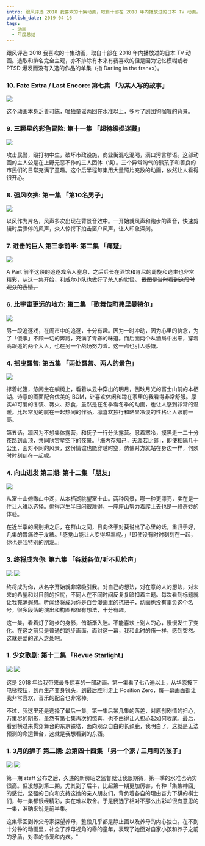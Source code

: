 ```yaml
---
intro: 跟风评选 2018 我喜欢的十集动画，取自十部在 2018 年内播放过的日本 TV 动画。选取和排名完全主观，亦不排除有本来有我喜欢的但是因为记忆模糊或者 PTSD 爆发而没有入选的作品的单集。
publish_date: 2019-04-16
tags:
  - 动画
  - 年度总结
---
```


跟风评选 2018 我喜欢的十集动画，取自十部在 2018 年内播放过的日本 TV 动画。选取和排名完全主观，亦不排除有本来有我喜欢的但是因为记忆模糊或者 PTSD 爆发而没有入选的作品的单集（指 Darling in the franxx）。

### 10. Fate Extra / Last Encore: 第七集 「为某人写的故事」

![](https://strapi.us-east-1.linodeobjects.com/FELE_EP_07_f235cd5107.png)

这个动画本身乏善可陈，唯独童谣两回在水准以上，多亏了剧团狗咖喱的背景。

### 9. 三颗星的彩色冒险: 第十一集 「超特级捉迷藏」

![](https://strapi.us-east-1.linodeobjects.com/EP_11_3bd5b2c3ac.png)

攻击民警，殴打初中生，破坏市政设施，商业街混吃混喝，满口污言秽语。这部动画的主人公是在上野无恶不作的三人团体（误）。三个异常淘气的熊孩子和善良的市民们的日常充满了童趣。这个后半程每集用大量照片充数的动画，依然让人看得很开心。

### 8. 强风吹拂: 第一集 「第10名男子」

![](https://strapi.us-east-1.linodeobjects.com/EP_1_d5bfd119d0.png)

以风作为片名，风声多次出现在背景音效中。一开始就风声和跑步的声音，快速剪辑时后骤停的风声，众人惊愕下拍击窗户风声，让人印象深刻。

### 7. 进击的巨人 第三季前半: 第二集 「痛楚」

![](https://strapi.us-east-1.linodeobjects.com/S3_EP_2_3df087d932.png)

A Part 前半这段的追逐戏令人窒息，之后兵长在酒馆和肯尼的周旋和逃生也非常精彩，从这一集开始，利威尔小队也做好了杀人的觉悟。 <del>截图是当时看到这段时观众的表情。</del>

### 6. 比宇宙更远的地方: 第二集 「歌舞伎町弗里曼特尔」

![](https://strapi.us-east-1.linodeobjects.com/EP_2_16c2302300.png)

另一段追逐戏，在闹市中的追逐，十分有趣。因为一时冲动，因为心里的执念，为了「傻事」不顾一切的奔跑，充满了青春的味道。而后面两个从酒局中出来，穿着高跟追的两个大人，也在另一个战场努力着。这一点也引人感慨。

### 4. 摇曳露营: 第五集 「两处露营、两人的景色」

![](https://strapi.us-east-1.linodeobjects.com/EP_5_5d919a5a89.png)

撑着帐篷，悠闲坐在躺椅上，看着从云中穿出的明月，倒映月光的富士山前的本栖湖。诗意的画面配合优美的 BGM，让喜欢休闲和蹲在家里的我看得非常舒服。厚实却可爱的冬装、篝火、热食，虽然是在冬季看冬季的动画，也让人感到非常的温暖。比起常见的腻在一起热闹的作品，凛喜欢独行和略显冷淡的性格让人眼前一亮。

第五话，凛因为不想集体露营，和抚子一行分头露营。忍着寒冷，摸黑走一二十分夜路到山顶，共同欣赏星空下的夜景。「海内存知己，天涯若比邻」，即使相隔几十公里，面对不同的风景，这份情谊也能穿越时空，仿佛对方就站在身边一样，何须时时刻刻在一起呢。

### 4. 向山进发 第三期: 第十二集 「朋友」

![](https://strapi.us-east-1.linodeobjects.com/S3_EP_12_2f6646bcf4.png)

从富士山俯瞰山中湖，从本栖湖眺望富士山。两种风景，哪一种更漂亮，实在是一件让人难以选择。偷得浮生半日闲很难得，一座座山努力着爬上去也是一段奇妙的体验。

在近半季的闹别扭之后，在群山之间，日向终于对葵说出了心里的话，重归于好，几集的胃痛终于发糖。「感觉山能让人变得坦率呢。」「即使没有时时刻刻在一起，你也是我特别的朋友。」

### 3. 终将成为你: 第九集 「各就各位/听不见枪声」

![](https://strapi.us-east-1.linodeobjects.com/EP_9_1_82c5853f21.png)
![](https://strapi.us-east-1.linodeobjects.com/EP_9_2_0015ec7184.png)

终将成为你，从名字开始就非常吸引我。对自己的想法，对在意的人的想法，对未来的希望和对目前的担忧，不同人在不同时间反复复暗扣着主题。每次看到标题就让我充满遐想。听闻终将成为你是百合漫画里的抗把子，动画也没有辜负这个名号，很多段落的演出和构图都很有想法，十分有趣。

这一集，看着灯子跑步的身影，侑渐渐入迷。不能喜欢上别人的心，慢慢发生了变化。在这之前只是普通的跑步画面，面对这一幕，我和此时的侑一样，感到突然。这就是爱的迷人之处吧。

### 1. 少女歌剧: 第十二集 「Revue Starlight」

![](https://strapi.us-east-1.linodeobjects.com/EP_12_1_7fc8318b68.png)
![](https://strapi.us-east-1.linodeobjects.com/EP_12_2_c1f0e7e63a.png)

这是 2018 年给我带来最多惊喜的一部动画。第一集看了七八遍以上，从华恋按下电梯按钮，到再生产变身镜头，到最后胜利走上 Position Zero，每一幕画面都让我非常喜欢，音乐的配合也非常棒。

不过，我这里还是选择了最后一集。第一集后某几集的落差，对原创剧情的担心，万策尽的阴影，虽然有第七集再次的惊喜，也不由得让人担心起如何收尾。最后，看到横过来贯穿舞台的东京铁塔，面向观众自白的长颈鹿，我明白了，这就是无法预测的命运舞台，这就是我想看到的东西。

### 1. 3月的狮子 第二期: 总第四十四集 「另一个家 / 三月町的孩子」

![](https://strapi.us-east-1.linodeobjects.com/3_EP_44_1_5d8defe8c8.png)
![](https://strapi.us-east-1.linodeobjects.com/3_EP_44_2_9a537e9788.png)

第一期 staff 公布之后，久违的新房昭之监督就让我很期待，第一季的水准也确实很高。但没想到第二期，尤其到了后半，比起第一期更加厉害，有种「集集神回」的感觉。坚强的日向和支持这她的亲人朋友们，背负着各自的理由奋力下棋的棋士们，每一集都很经精彩，实在难以取舍。于是我选了相对不那么出彩却很有意思的一集，准确来说是前半集。

这集零回到养父母家探望养母，整段几乎都是静止画以及养母的内心独白。在不到十分钟的动画里，补全了养母视角的零的童年，表现了她面对自家小孩和养子之前的矛盾，对零的怜爱和内疚。"
